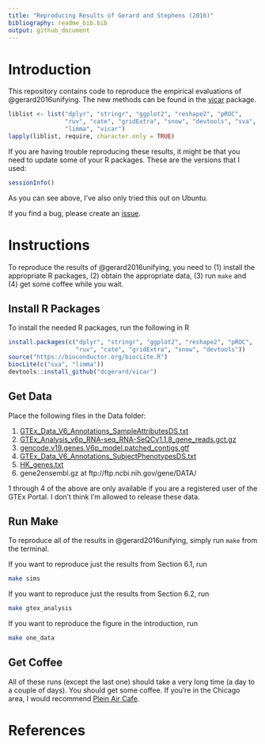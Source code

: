 ```yaml
---
title: "Reproducing Results of Gerard and Stephens (2016)"
bibliography: readme_bib.bib
output: github_document
---
```


# Introduction

This repository contains code to reproduce the empirical evaluations
of @gerard2016unifying. The new methods can be found in the
[vicar](https://github.com/dcgerard/vicar) package.

```r
liblist <- list("dplyr", "stringr", "ggplot2", "reshape2", "pROC",
                "ruv", "cate", "gridExtra", "snow", "devtools", "sva",
                "limma", "vicar")
lapply(liblist, require, character.only = TRUE)
```

If you are having trouble reproducing these results, it might be that you need to update some of your R packages. These are the versions that I used:

```r
sessionInfo()
```

As you can see above, I've also only tried this out on Ubuntu.

If you find a bug, please create an
[issue](https://github.com/dcgerard/ruvb_sims/issues).

# Instructions

To reproduce the results of @gerard2016unifying, you need to (1)
install the appropriate R packages, (2) obtain the appropriate data,
(3) run `make` and (4) get some coffee while you wait.

## Install R Packages

To install the needed R packages, run the following in R

``` r
install.packages(c("dplyr", "stringr", "ggplot2", "reshape2", "pROC",
                   "ruv", "cate", "gridExtra", "snow", "devtools"))
source("https://bioconductor.org/biocLite.R")
biocLite(c("sva", "limma"))
devtools::install_github("dcgerard/vicar")
```


## Get Data

Place the following files in the Data folder:

1. [GTEx_Data_V6_Annotations_SampleAttributesDS.txt](http://www.gtexportal.org/home/datasets#filesetFilesDiv21)
2. [GTEx_Analysis_v6p_RNA-seq_RNA-SeQCv1.1.8_gene_reads.gct.gz](http://www.gtexportal.org/home/datasets#filesetFilesDiv11)
3. [gencode.v19.genes.V6p_model.patched_contigs.gtf](http://www.gtexportal.org/home/datasets#filesetFilesDiv14)
4. [GTEx_Data_V6_Annotations_SubjectPhenotypesDS.txt](http://www.gtexportal.org/home/datasets#datasetDiv2)
5. [HK_genes.txt](http://www.tau.ac.il/~elieis/HKG/HK_genes.txt)
6. gene2ensembl.gz at ftp://ftp.ncbi.nih.gov/gene/DATA/

1 through 4 of the above are only available if you are a registered
user of the GTEx Portal. I don't think I'm allowed to release these
data.

## Run Make

To reproduce all of the results in @gerard2016unifying, simply run
`make` from the terminal.

If you want to reproduce just the results from Section 6.1, run
``` bash
make sims
```

If you want to reproduce just the results from Section 6.2, run
``` bash
make gtex_analysis
```

If you want to reproduce the figure in the introduction, run
``` bash
make one_data
```

## Get Coffee

All of these runs (except the last one) should take a very long time
(a day to a couple of days). You should get some coffee. If you're in
the Chicago area, I would recommend
[Plein Air Cafe](http://www.pleinaircafe.co/).

# References
